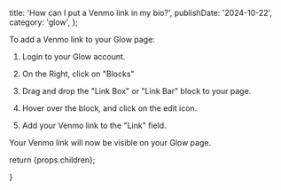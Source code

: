 
  title: 'How can I put a Venmo link in my bio?',
  publishDate: '2024-10-22',
  category: 'glow',
};

To add a Venmo link to your Glow page:

1. Login to your Glow account.

2. On the Right, click on "Blocks"

3. Drag and drop the "Link Box" or "Link Bar" block to your page.

4. Hover over the block, and click on the edit icon.

5. Add your Venmo link to the "Link" field.

Your Venmo link will now be visible on your Glow page.

return <ArticleTemplate meta={metadata}>{props.children}</ArticleTemplate>;

}
